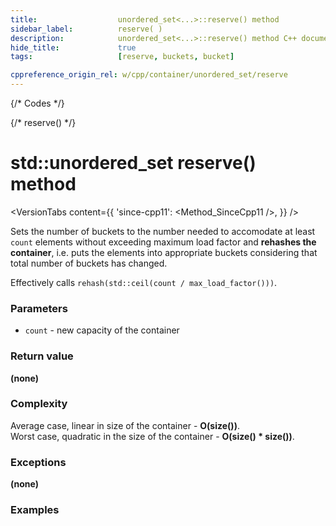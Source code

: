 ```yaml
---
title:					unordered_set<...>::reserve() method
sidebar_label:			reserve( )
description:			unordered_set<...>::reserve() method C++ documentation
hide_title:				true
tags:					[reserve, buckets, bucket]

cppreference_origin_rel: w/cpp/container/unordered_set/reserve
---
```



{/* Codes */}

{/* reserve() */}

# std::unordered_set reserve() method

<VersionTabs content={{
    'since-cpp11': <Method_SinceCpp11 />,
    }} />

Sets the number of buckets to the number needed to accomodate at least `count` elements without exceeding maximum load factor and **rehashes the container**,
i.e. puts the elements into appropriate buckets considering that total number of buckets has changed.


Effectively calls `rehash(std::ceil(count / max_load_factor()))`.

### Parameters

 - `count` - new capacity of the container

### Return value

**(none)**

### Complexity

Average case, linear in size of the container - **O(size())**.  
Worst case, quadratic in the size of the container - **O(size() * size())**.

### Exceptions

**(none)**

### Examples

<ImproveSection />
